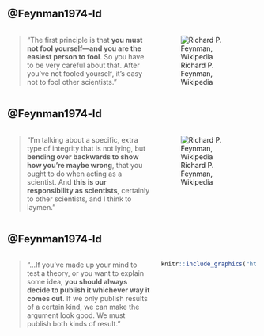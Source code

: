 ## @Feynman1974-ld

::: columns
::: {.column width="60%"}
> "The first principle is that **you must not fool yourself---and you are the easiest person to fool**. So you have to be very careful about that. After you've not fooled yourself, it's easy not to fool other scientists."
:::

::: {.column width="40%"}
![Richard P. Feynman, Wikipedia](https://upload.wikimedia.org/wikipedia/en/4/42/Richard_Feynman_Nobel.jpg)
:::
:::

## @Feynman1974-ld

::: columns
::: {.column width="60%"}
> "I'm talking about a specific, extra type of integrity that is not lying, but **bending over backwards to show how you're maybe wrong**, that you ought to do when acting as a scientist. And **this is our responsibility as scientists**, certainly to other scientists, and I think to laymen."
:::

::: {.column width="40%"}
![Richard P. Feynman, Wikipedia](https://upload.wikimedia.org/wikipedia/en/4/42/Richard_Feynman_Nobel.jpg)
:::
:::

## @Feynman1974-ld

::: columns
::: {.column width="60%"}
> "...If you've made up your mind to test a theory, or you want to explain some idea, **you should always decide to publish it whichever way it comes out**. If we only publish results of a certain kind, we can make the argument look good. We must publish both kinds of result."

:::

::: {.column width="40%"}
```r
knitr::include_graphics("https://upload.wikimedia.org/wikipedia/en/4/42/Richard_Feynman_Nobel.jpg")
```
:::
:::